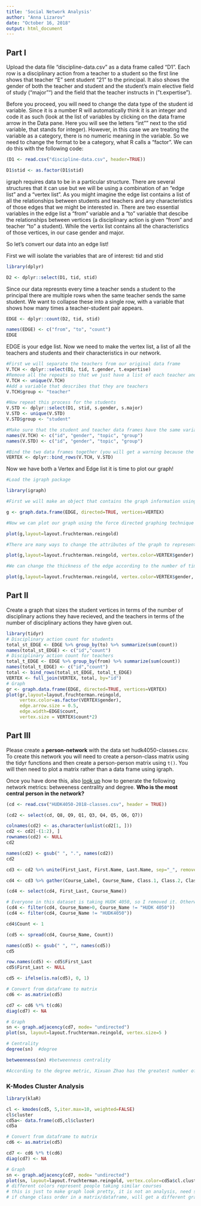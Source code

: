 ```yaml
---
title: 'Social Network Analysis'
author: "Anna Lizarov"
date: "October 16, 2018"
output: html_document
---
```


## Part I
Upload the data file "discipline-data.csv" as a data frame called "D1". Each row is a disciplinary action from a teacher to a student so the first line shows that teacher "E" sent student "21" to the principal. It also shows the gender of both the teacher and student and the student's main elective field of study ("major"") and the field that the teacher instructs in ("t.expertise").

Before you proceed, you will need to change the data type of the student id variable. Since it is a number R will automatically think it is an integer and code it as such (look at the list of variables by clicking on the data frame arrow in the Data pane. Here you will see the letters "int"" next to the stid variable, that stands for integer). However, in this case we are treating the variable as a category, there is no numeric meaning in the variable. So we need to change the format to be a category, what R calls a "factor". We can do this with the following code:

```r
(D1 <- read.csv("discipline-data.csv", header=TRUE))
```

```r
D1$stid <- as.factor(D1$stid)
```

igraph requires data to be in a particular structure. There are several structures that it can use but we will be using a combination of an "edge list" and a "vertex list". As you might imagine the edge list contains a list of all the relationships between students and teachers and any characteristics of those edges that we might be interested in. There are two essential variables in the edge list a "from" variable and a "to" variable that descibe the relationships between vertices (a disciplinary action is given "from" and teacher "to" a student). While the vertix list contains all the characteristics of those vertices, in our case gender and major.

So let's convert our data into an edge list!

First we will isolate the variables that are of interest: tid and stid

```r
library(dplyr)
```
```r
D2 <- dplyr::select(D1, tid, stid)
```

Since our data represnts every time a teacher sends a student to the principal there are multiple rows when the same teacher sends the same student. We want to collapse these into a single row, with a variable that shows how many times a teacher-student pair appears.
```r
EDGE <- dplyr::count(D2, tid, stid)

names(EDGE) <- c("from", "to", "count")
EDGE
```
EDGE is your edge list. Now we need to make the vertex list, a list of all the teachers and students and their characteristics in our network.

```r
#First we will separate the teachers from our original data frame
V.TCH <- dplyr::select(D1, tid, t.gender, t.expertise)
#Remove all the repeats so that we just have a list of each teacher and their characteristics
V.TCH <- unique(V.TCH)
#Add a variable that describes that they are teachers
V.TCH$group <- "teacher"

#Now repeat this process for the students
V.STD <- dplyr::select(D1, stid, s.gender, s.major)
V.STD <- unique(V.STD)
V.STD$group <- "student"

#Make sure that the student and teacher data frames have the same variables names
names(V.TCH) <- c("id", "gender", "topic", "group")
names(V.STD) <- c("id", "gender", "topic", "group")

#Bind the two data frames together (you will get a warning because the teacher data frame has 5 types of id (A,B,C,D,E) and the student has 25 (1-30), this isn't a problem)
VERTEX <- dplyr::bind_rows(V.TCH, V.STD)
```
Now we have both a Vertex and Edge list it is time to plot our graph!

```r
#Load the igraph package

library(igraph)

#First we will make an object that contains the graph information using our two dataframes EDGE and VERTEX. Notice that we have made "directed = TRUE" - our graph is directed since discipline is being given from a teacher to a student.

g <- graph.data.frame(EDGE, directed=TRUE, vertices=VERTEX)

#Now we can plot our graph using the force directed graphing technique - our old friend Fruchertman-Reingold!

plot(g,layout=layout.fruchterman.reingold)

#There are many ways to change the attributes of the graph to represent different characteristics of the newtork. For example, we can color the nodes according to gender.

plot(g,layout=layout.fruchterman.reingold, vertex.color=VERTEX$gender)

#We can change the thickness of the edge according to the number of times a particular teacher has sent a particular student to the principal.

plot(g,layout=layout.fruchterman.reingold, vertex.color=VERTEX$gender, edge.width=EDGE$count)
```
## Part II

Create a graph that sizes the student vertices in terms of the number of disciplinary actions they have recieved, and the teachers in terms of the number of disciplinary actions they have given out.


```r
library(tidyr)
# Disciplinary action count for students
total_st_EDGE <- EDGE %>% group_by(to) %>% summarize(sum(count)) 
names(total_st_EDGE) <- c("id","count")
# Disciplinary action count for teachers
total_t_EDGE <- EDGE %>% group_by(from) %>% summarize(sum(count))
names(total_t_EDGE) <- c("id","count")
total <- bind_rows(total_st_EDGE, total_t_EDGE)
VERTEX <- full_join(VERTEX, total, by="id")
# Graph
gr <- graph.data.frame(EDGE, directed=TRUE, vertices=VERTEX)
plot(gr,layout=layout.fruchterman.reingold, 
     vertex.color=as.factor(VERTEX$gender), 
     edge.arrow.size = 0.5,
     edge.width=EDGE$count,
     vertex.size = VERTEX$count*2)
```

## Part III

Please create a **person-network** with the data set hudk4050-classes.csv. To create this network you will need to create a person-class matrix using the tidyr functions and then create a person-person matrix using `t()`. You will then need to plot a matrix rather than a data frame using igraph.

Once you have done this, also [look up](http://igraph.org/r/) how to generate the following network metrics: betweeness centrality and degree. **Who is the most central person in the network?**
```r
(cd <- read.csv("HUDK4050-2018-classes.csv", header = TRUE))
```
```r
(cd2 <- select(cd, Q8, Q9, Q1, Q3, Q4, Q5, Q6, Q7))
```
```r
colnames(cd2) <- as.character(unlist(cd2[1, ]))
cd2 <- cd2[-(1:2), ]
rownames(cd2) <- NULL
cd2
```
```r
names(cd2) <- gsub(" ", ".", names(cd2))
cd2
```
```r
cd3 <- cd2 %>% unite(First_Last, First.Name, Last.Name, sep="_", remove=TRUE) %>% print
```
```r
cd4 <- cd3 %>% gather(Course_Label, Course_Name, Class.1, Class.2, Class.3,Class.4,Class.5, Class.6, na.rm = TRUE, convert = FALSE) %>% print
```
```r
(cd4 <- select(cd4, First_Last, Course_Name))
```

```r
# Everyone in this dataset is taking HUDK 4050, so I removed it. Otherwise, there is an error message when spreading the dataset.
(cd4 <- filter(cd4, Course_Name>0, Course_Name != "HUDK 4050"))
(cd4 <- filter(cd4, Course_Name != "HUDK4050")) 
```

```r
cd4$Count <- 1
```

```r
(cd5 <- spread(cd4, Course_Name, Count))
```
```r
names(cd5) <- gsub(" ", "", names(cd5))
cd5
```

```r
row.names(cd5) <- cd5$First_Last
cd5$First_Last <- NULL
```

```r
cd5 <- ifelse(is.na(cd5), 0, 1)
```

```r
# Convert from dataframe to matrix
cd6 <- as.matrix(cd5)
```

```r
cd7 <- cd6 %*% t(cd6)
diag(cd7) <- NA
```

```r
# Graph
sn <- graph.adjacency(cd7, mode= "undirected")
plot(sn, layout=layout.fruchterman.reingold, vertex.size=5 )
```
```r
# Centrality
degree(sn)  #degree
```
```r
betweenness(sn) #betweenness centrality
```
```r
#According to the degree metric, Xixuan Zhao has the greatest number of links to other individuals or nodes in the class network. Likewise, Xixuan Zhao has the greatest betweenness centrality, Thus, Xixuan is the most central person in the network. As in, she shares many classes with many other students.This means that her educational goals intersect with those of many other students in the class. Since she has the greatest betweeness centrality, this indicates that she shares at least one other class, other than HUDK 4050, with most of her classmates. In other words, many students of this class can expect to share at least one other class with Xixuan.
```

### K-Modes Cluster Analysis
```r
library(klaR)
```
```r
cl <- kmodes(cd5, 5,iter.max=10, weighted=FALSE)
cl$cluster
cd5a<- data.frame(cd5,cl$cluster)
cd5a
```
```r
# Convert from dataframe to matrix
cd6 <- as.matrix(cd5)
```
```r
cd7 <- cd6 %*% t(cd6)
diag(cd7) <- NA
```

```r
# Graph
sn <- graph.adjacency(cd7, mode= "undirected")
plot(sn, layout=layout.fruchterman.reingold, vertex.color=cd5a$cl.cluster,  vertex.size=15)
# different colors represent people taking similar courses
# this is just to make graph look pretty, it is not an analysis, need some some clustering method to verify that
# if change class order in a matrix/dataframe, will get a different graph/clusters/sequences
```



